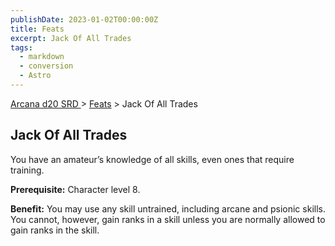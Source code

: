 ```yaml
---
publishDate: 2023-01-02T00:00:00Z
title: Feats
excerpt: Jack Of All Trades
tags:
  - markdown
  - conversion
  - Astro
---
```


[ Arcana d20 SRD ](/#arcanaD20) > [Feats](arcana-d20-srd-feats-index) > Jack Of All Trades

## Jack Of All Trades

You have an amateur’s knowledge of all skills, even ones that require
training.

**Prerequisite:** Character level 8.

**Benefit:** You may use any skill untrained, including arcane and psionic
skills. You cannot, however, gain ranks in a skill unless you are normally
allowed to gain ranks in the skill.

